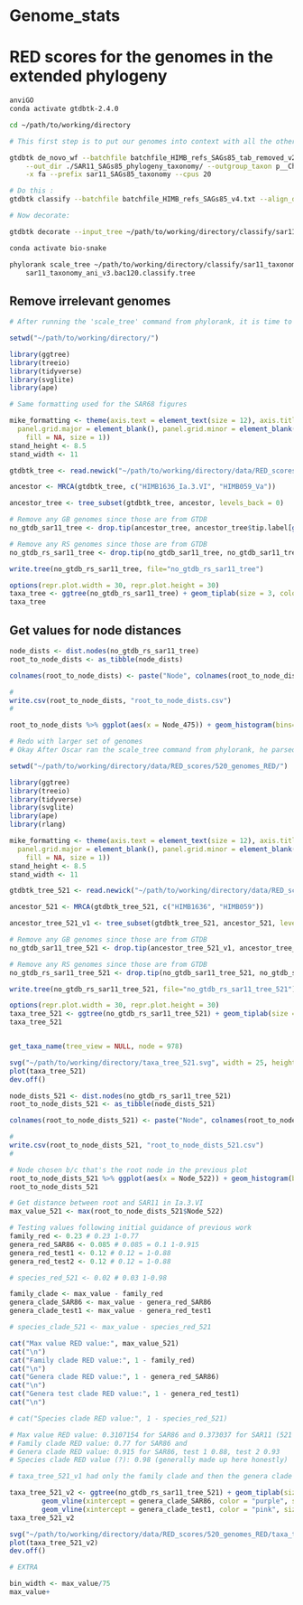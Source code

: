 # Genome_stats


# RED scores for the genomes in the extended phylogeny

```bash

anviGO
conda activate gtdbtk-2.4.0

cd ~/path/to/working/directory

# This first step is to put our genomes into context with all the other groups out there currently used for classification in GTDBtk

gtdbtk de_novo_wf --batchfile batchfile_HIMB_refs_SAGs85_tab_removed_v2.txt --bac120_ms \
    --out_dir ./SAR11_SAGs85_phylogeny_taxonomy/ --outgroup_taxon p__Chloroflexota \
    -x fa --prefix sar11_SAGs85_taxonomy --cpus 20

# Do this :
gtdbtk classify --batchfile batchfile_HIMB_refs_SAGs85_v4.txt --align_dir SAR11_SAGs85_phylogeny_taxonomy_v3 --out_dir SAR11_SAGs85_phylogeny_taxonomy_v3/classify_ani_v3 -x fa --prefix sar11_SAGs85_taxonomy --mash_db SAR11_SAGs85_phylogeny_taxonomy_v3/gtdb-tk-r207.msh --cpus 20

# Now decorate:

gtdbtk decorate --input_tree ~/path/to/working/directory/classify/sar11_SAGs85_taxonomy.bac120.classify.tree.4.tree --output_tree ~/path/to/working/directory/classify_ani_v3/classify/sar11_taxonomy.bac120.decorated.tree

conda activate bio-snake

phylorank scale_tree ~/path/to/working/directory/classify/sar11_taxonomy.bac120.decorated.tree \
    sar11_taxonomy_ani_v3.bac120.classify.tree

```

## Remove irrelevant genomes

```r

# After running the 'scale_tree' command from phylorank, it is time to parse the resulting tree to the SAR11 clade, so first we're going to load some packages

setwd("~/path/to/working/directory/")

library(ggtree)
library(treeio)
library(tidyverse)
library(svglite)
library(ape)

# Same formatting used for the SAR68 figures 

mike_formatting <- theme(axis.text = element_text(size = 12), axis.title = element_text(size = 12, face = "bold"), legend.text = element_text(size = 12),
  panel.grid.major = element_blank(), panel.grid.minor = element_blank(), panel.background = element_blank(), panel.border = element_rect(color = "black",
    fill = NA, size = 1))
stand_height <- 8.5
stand_width <- 11

gtdbtk_tree <- read.newick("~/path/to/working/directory/data/RED_scores/sar11_phylogeny_red/sar11_phylogeny_red_v2/red_gtdbtk.bac120_v2.classify.tree")

ancestor <- MRCA(gtdbtk_tree, c("HIMB1636_Ia.3.VI", "HIMB059_Va"))

ancestor_tree <- tree_subset(gtdbtk_tree, ancestor, levels_back = 0)

# Remove any GB genomes since those are from GTDB
no_gtdb_sar11_tree <- drop.tip(ancestor_tree, ancestor_tree$tip.label[grep("GB_", ancestor_tree$tip.label)])

# Remove any RS genomes since those are from GTDB
no_gtdb_rs_sar11_tree <- drop.tip(no_gtdb_sar11_tree, no_gtdb_sar11_tree$tip.label[grep("RS_", no_gtdb_sar11_tree$tip.label)])

write.tree(no_gtdb_rs_sar11_tree, file="no_gtdb_rs_sar11_tree")

options(repr.plot.width = 30, repr.plot.height = 30)
taxa_tree <- ggtree(no_gtdb_rs_sar11_tree) + geom_tiplab(size = 3, color = "black") + theme_tree2() + geom_label2(aes(label = node))
taxa_tree

```

## Get values for node distances

```r

node_dists <- dist.nodes(no_gtdb_rs_sar11_tree)
root_to_node_dists <- as_tibble(node_dists)

colnames(root_to_node_dists) <- paste("Node", colnames(root_to_node_dists), sep = "_")

#
write.csv(root_to_node_dists, "root_to_node_dists.csv")
#

root_to_node_dists %>% ggplot(aes(x = Node_475)) + geom_histogram(bins=75) + ylab("Nodes") + mike_formatting

```


```r
# Redo with larger set of genomes 
# Okay After Oscar ran the scale_tree command from phylorank, he parsed the resulting tree down to only the SAR86 clade, here we want to do the same thing but for the SAR11 clade, so first we're going to load some packages

setwd("~/path/to/working/directory/data/RED_scores/520_genomes_RED/")

library(ggtree)
library(treeio)
library(tidyverse)
library(svglite)
library(ape)
library(rlang)

mike_formatting <- theme(axis.text = element_text(size = 12), axis.title = element_text(size = 12, face = "bold"), legend.text = element_text(size = 12),
  panel.grid.major = element_blank(), panel.grid.minor = element_blank(), panel.background = element_blank(), panel.border = element_rect(color = "black",
    fill = NA, size = 1))
stand_height <- 8.5
stand_width <- 11

gtdbtk_tree_521 <- read.newick("~/path/to/working/directory/data/RED_scores/520_genomes_RED/sar11_SAGs85_taxonomy_520_v1.bac120.classify.tree")

ancestor_521 <- MRCA(gtdbtk_tree_521, c("HIMB1636", "HIMB059"))

ancestor_tree_521_v1 <- tree_subset(gtdbtk_tree_521, ancestor_521, levels_back = 0) # Wow struggle bus b/c I didn't update the "ancestor" input :|

# Remove any GB genomes since those are from GTDB
no_gtdb_sar11_tree_521 <- drop.tip(ancestor_tree_521_v1, ancestor_tree_521_v1$tip.label[grep("GB_", ancestor_tree_521_v1$tip.label)])

# Remove any RS genomes since those are from GTDB
no_gtdb_rs_sar11_tree_521 <- drop.tip(no_gtdb_sar11_tree_521, no_gtdb_sar11_tree_521$tip.label[grep("RS_", no_gtdb_sar11_tree_521$tip.label)])

write.tree(no_gtdb_rs_sar11_tree_521, file="no_gtdb_rs_sar11_tree_521")

options(repr.plot.width = 30, repr.plot.height = 30)
taxa_tree_521 <- ggtree(no_gtdb_rs_sar11_tree_521) + geom_tiplab(size = 3, color = "black") + theme_tree2() + geom_label2(aes(label = node))
taxa_tree_521


get_taxa_name(tree_view = NULL, node = 978)

svg("~/path/to/working/directory/taxa_tree_521.svg", width = 25, height = 50, pointsize = 8)
plot(taxa_tree_521)
dev.off()  

```


```r

node_dists_521 <- dist.nodes(no_gtdb_rs_sar11_tree_521)
root_to_node_dists_521 <- as_tibble(node_dists_521)

colnames(root_to_node_dists_521) <- paste("Node", colnames(root_to_node_dists_521), sep = "_")

#
write.csv(root_to_node_dists_521, "root_to_node_dists_521.csv")
#

# Node chosen b/c that's the root node in the previous plot 
root_to_node_dists_521 %>% ggplot(aes(x = Node_522)) + geom_histogram(bins=75) + ylab("Nodes") + mike_formatting
root_to_node_dists_521

```


```r

# Get distance between root and SAR11 in Ia.3.VI 
max_value_521 <- max(root_to_node_dists_521$Node_522)

# Testing values following initial guidance of previous work
family_red <- 0.23 # 0.23 1-0.77
genera_red_SAR86 <- 0.085 # 0.085 = 0.1 1-0.915
genera_red_test1 <- 0.12 # 0.12 = 1-0.88   
genera_red_test2 <- 0.12 # 0.12 = 1-0.88 

# species_red_521 <- 0.02 # 0.03 1-0.98

family_clade <- max_value - family_red
genera_clade_SAR86 <- max_value - genera_red_SAR86
genera_clade_test1 <- max_value - genera_red_test1

# species_clade_521 <- max_value - species_red_521

cat("Max value RED value:", max_value_521)
cat("\n")
cat("Family clade RED value:", 1 - family_red)
cat("\n")
cat("Genera clade RED value:", 1 - genera_red_SAR86)
cat("\n")
cat("Genera test clade RED value:", 1 - genera_red_test1)
cat("\n")

# cat("Species clade RED value:", 1 - species_red_521)

# Max value RED value: 0.3107154 for SAR86 and 0.373037 for SAR11 (521 genomes) (was previously 0.393719065)
# Family clade RED value: 0.77 for SAR86 and 
# Genera clade RED value: 0.915 for SAR86, test 1 0.88, test 2 0.93
# Species clade RED value (?): 0.98 (generally made up here honestly)

# taxa_tree_521_v1 had only the family clade and then the genera clade SAR86 on it, attempting to add an additional line

taxa_tree_521_v2 <- ggtree(no_gtdb_rs_sar11_tree_521) + geom_tiplab(size = 2, color = "black") + theme_tree2() + geom_vline(xintercept = family_clade, color = "green" , size=2) + 
        geom_vline(xintercept = genera_clade_SAR86, color = "purple", size =2) +
        geom_vline(xintercept = genera_clade_test1, color = "pink", size =2) 
taxa_tree_521_v2

svg("~/path/to/working/directory/data/RED_scores/520_genomes_RED/taxa_tree_lines_521_v2.svg", width = 25, height = 50, pointsize = 8)
plot(taxa_tree_521_v2)
dev.off()  

# EXTRA

bin_width <- max_value/75
max_value+

```

